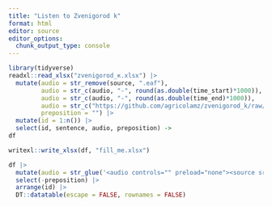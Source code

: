 ```yaml
---
title: "Listen to Zvenigorod k"
format: html
editor: source
editor_options: 
  chunk_output_type: console
---
```


```r
library(tidyverse)
readxl::read_xlsx("zvenigorod_к.xlsx") |> 
  mutate(audio = str_remove(source, ".eaf"),
         audio = str_c(audio, "-", round(as.double(time_start)*1000)),
         audio = str_c(audio, "-", round(as.double(time_end)*1000)),
         audio = str_c("https://github.com/agricolamz/zvenigorod_k/raw/main/audio/", audio, ".wav"),
         preposition = "") |> 
  mutate(id = 1:n()) |> 
  select(id, sentence, audio, preposition) ->
df

writexl::write_xlsx(df, "fill_me.xlsx")

df |>   
  mutate(audio = str_glue('<audio controls="" preload="none"><source src="{audio}" type="audio/ogg"></audio> ')) |> 
  select(-preposition) |> 
  arrange(id) |> 
  DT::datatable(escape = FALSE, rownames = FALSE)
```


